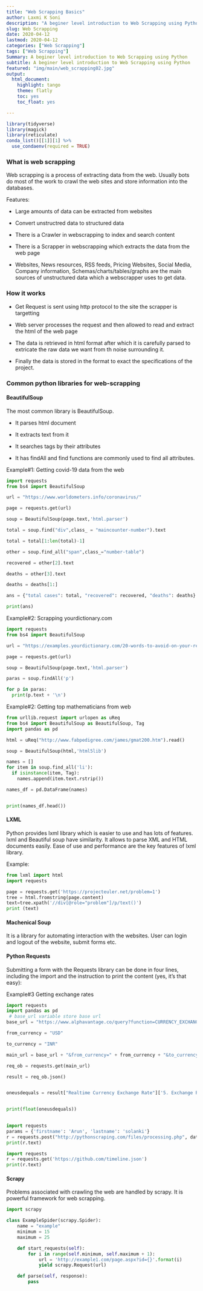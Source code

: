 ```yaml
---
title: "Web Scrapping Basics"
author: Laxmi K Soni 
description: "A beginer level introduction to Web Scrapping using Python"
slug: Web Scrapping
date: 2020-04-12
lastmod: 2020-04-12
categories: ["Web Scrapping"]
tags: ["Web Scrapping"]
Summary: A beginer level introduction to Web Scrapping using Python
subtitle: A beginer level introduction to Web Scrapping using Python
featured: "img/main/web_scrapping02.jpg"
output:
  html_document:
    highlight: tango
    theme: flatly
    toc: yes
    toc_float: yes

---
```



```r
library(tidyverse)
library(magick)
library(reticulate)
conda_list()[[1]][1] %>% 
  use_condaenv(required = TRUE)

```


### What is web scrapping

Web scrapping is a process of extracting data from the web. Usually bots do most of the work to crawl the web sites and store information into the databases.

Features:

- Large amounts of data can be extracted from websites

- Convert unstructred data to structured data

- There is a Crawler in webscrapping to index and search content

- There is a Scrapper in webscrapping which extracts the data from the web page

- Websites, News resources, RSS feeds, Pricing Websites, Social Media, Company information, Schemas/charts/tables/graphs are the main sources of unstructured data which a webscrapper uses to get data.




### How it works

- Get Request is sent using http protocol  to the site the scrapper is targetting

- Web server processes the request and then allowed to read and extract the html of the web page

- The data is retrieved in html format after which it is carefully parsed to extricate the raw data we want from th noise surrounding it.

- Finally the data is stored in the format to exact the specifications of the project.


### Common python libraries for web-scrapping

#### BeautifulSoup

The most common library is BeautifulSoup. 

- It parses html document

- It extracts text from it

- It searches tags by their attributes

- It has findAll and find functions are commonly used to find all attributes.

Example#1: Getting covid-19 data from the web

```python
import requests
from bs4 import BeautifulSoup

url = "https://www.worldometers.info/coronavirus/"

page = requests.get(url)

soup = BeautifulSoup(page.text,'html.parser')

total = soup.find("div",class_ = "maincounter-number").text

total = total[1:len(total)-1]

other = soup.find_all("span",class_="number-table")

recovered = other[2].text

deaths = other[3].text

deaths = deaths[1:]

ans = {"total cases": total, "recovered": recovered, "deaths": deaths}

print(ans)

```


Example#2: Scrapping yourdictionary.com

```python
import requests
from bs4 import BeautifulSoup

url = "https://examples.yourdictionary.com/20-words-to-avoid-on-your-resume.html"

page = requests.get(url)

soup = BeautifulSoup(page.text,'html.parser')

paras = soup.findAll('p')

for p in paras:
  print(p.text + '\n')
```


Example#2: Getting top mathematicians from web

```python
from urllib.request import urlopen as uReq
from bs4 import BeautifulSoup as BeautifulSoup, Tag
import pandas as pd

html = uReq("http://www.fabpedigree.com/james/gmat200.htm").read()

soup = BeautifulSoup(html,'html5lib')

names = []
for item in soup.find_all('li'):
  if isinstance(item, Tag):
    names.append(item.text.rstrip())

names_df = pd.DataFrame(names)    


print(names_df.head())    
```



#### LXML

Python provides lxml library which is easier to use and has lots of features. lxml and Beautiful soup have similarity. It allows to parse XML and HTML documents easily. Ease of use and performance are the key features of lxml library.

Example:

```python
from lxml import html
import requests

page = requests.get('https://projecteuler.net/problem=1')
tree = html.fromstring(page.content)
text=tree.xpath('//div[@role="problem"]/p/text()')
print (text)
```

#### Machenical Soup

It is a library for automating interaction with the websites. User can login and logout of the website, submit forms etc.

#### Python Requests

Submitting a form with the Requests library can be done in four lines, including the
import and the instruction to print the content (yes, it’s that easy):

Example#3 Getting exchange rates

```python

import requests
import pandas as pd
 # base_url variable store base url  
base_url = "https://www.alphavantage.co/query?function=CURRENCY_EXCHANGE_RATE"

from_currency = "USD"

to_currency = "INR"

main_url = base_url + "&from_currency=" + from_currency + "&to_currency=" + to_currency + "&apikey=4RSKNH0KOBS5TMP1"

req_ob = requests.get(main_url) 

result = req_ob.json() 


oneusdequals = result["Realtime Currency Exchange Rate"]['5. Exchange Rate']


print(float(oneusdequals))
  
```

```python
import requests
params = {'firstname': 'Arun', 'lastname': 'solanki'}
r = requests.post("http://pythonscraping.com/files/processing.php", data=params)
print(r.text)
```


```python
import requests
r = requests.get('https://github.com/timeline.json')
print(r.text)
```

#### Scrapy 

Problems associated with crawling the web are handled by scrapy. It is powerful framework for web scrapping. 

```python
import scrapy

class ExampleSpider(scrapy.Spider):
    name = "example"
    minimum = 15
    maximum = 25

    def start_requests(self):
        for i in range(self.minimum, self.maximum + 1):
            url = 'http://example1.com/page.aspx?id={}'.format(i)
            yield scrapy.Request(url)

    def parse(self, response):
        pass
```